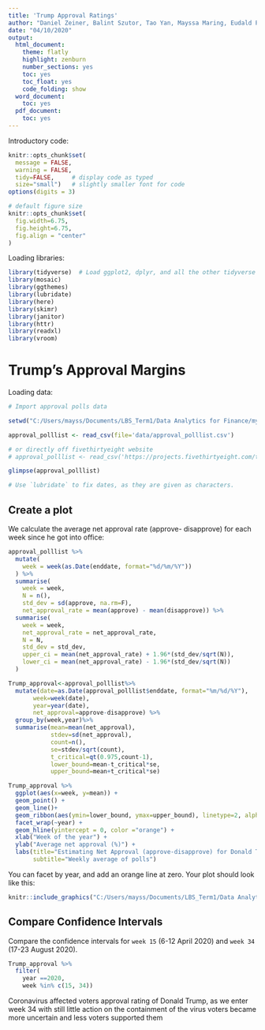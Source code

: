 ```yaml
---
title: 'Trump Approval Ratings'
author: "Daniel Zeiner, Balint Szutor, Tao Yan, Mayssa Maring, Eudald Puig"
date: "04/10/2020"
output:
  html_document:
    theme: flatly
    highlight: zenburn
    number_sections: yes
    toc: yes
    toc_float: yes
    code_folding: show
  word_document:
    toc: yes
  pdf_document:
    toc: yes
---
```


Introductory code:

```r
knitr::opts_chunk$set(
  message = FALSE, 
  warning = FALSE, 
  tidy=FALSE,     # display code as typed
  size="small")   # slightly smaller font for code
options(digits = 3)

# default figure size
knitr::opts_chunk$set(
  fig.width=6.75, 
  fig.height=6.75,
  fig.align = "center"
)
```


Loading libraries:

```r
library(tidyverse)  # Load ggplot2, dplyr, and all the other tidyverse packages
library(mosaic)
library(ggthemes)
library(lubridate)
library(here)
library(skimr)
library(janitor)
library(httr)
library(readxl)
library(vroom)
```



# Trump's Approval Margins

Loading data:

```r
# Import approval polls data

setwd("C:/Users/mayss/Documents/LBS_Term1/Data Analytics for Finance/my_website/content/projects/project3")

approval_polllist <- read_csv(file='data/approval_polllist.csv')

# or directly off fivethirtyeight website
# approval_polllist <- read_csv('https://projects.fivethirtyeight.com/trump-approval-data/approval_polllist.csv') 

glimpse(approval_polllist)

# Use `lubridate` to fix dates, as they are given as characters.
```

## Create a plot

We calculate the average net approval rate (approve- disapprove) for each week since he got into office:

```r
approval_polllist %>% 
  mutate(
    week = week(as.Date(enddate, format="%d/%m/%Y"))
  ) %>% 
  summarise(
    week = week,
    N = n(),
    std_dev = sd(approve, na.rm=F),
    net_approval_rate = mean(approve) - mean(disapprove)) %>% 
  summarise(
    week = week,
    net_approval_rate = net_approval_rate,
    N = N,
    std_dev = std_dev,
    upper_ci = mean(net_approval_rate) + 1.96*(std_dev/sqrt(N)),
    lower_ci = mean(net_approval_rate) - 1.96*(std_dev/sqrt(N))
  )

Trump_approval<-approval_polllist%>%
  mutate(date=as.Date(approval_polllist$enddate, format="%m/%d/%Y"),
       week=week(date),
       year=year(date),
       net_approval=approve-disapprove) %>% 
  group_by(week,year)%>%
  summarise(mean=mean(net_approval),
            stdev=sd(net_approval),
            count=n(),
            se=stdev/sqrt(count),
            t_critical=qt(0.975,count-1),
            lower_bound=mean-t_critical*se,
            upper_bound=mean+t_critical*se)

Trump_approval %>% 
  ggplot(aes(x=week, y=mean)) + 
  geom_point() + 
  geom_line()+
  geom_ribbon(aes(ymin=lower_bound, ymax=upper_bound), linetype=2, alpha=0.5) +
  facet_wrap(~year) +
  geom_hline(yintercept = 0, color ="orange") +
  xlab("Week of the year") +
  ylab("Average net approval (%)") +
  labs(title="Estimating Net Approval (approve-disapprove) for Donald Trump",
       subtitle="Weekly average of polls")

```

You can facet by year, and add an orange line at zero. Your plot should look like this:

```r


knitr::include_graphics("C:/Users/mayss/Documents/LBS_Term1/Data Analytics for Finance/my_website/content/projects/project3/images/trump_approval_margin.png")
```

## Compare Confidence Intervals

Compare the confidence intervals for `week 15` (6-12 April 2020) and `week 34` (17-23 August 2020). 

```r
Trump_approval %>% 
  filter(
    year ==2020,
    week %in% c(15, 34))
```

Coronavirus affected voters approval rating of Donald Trump, as we enter week 34 with still little action on the containment of the virus voters became more uncertain and less voters supported them

